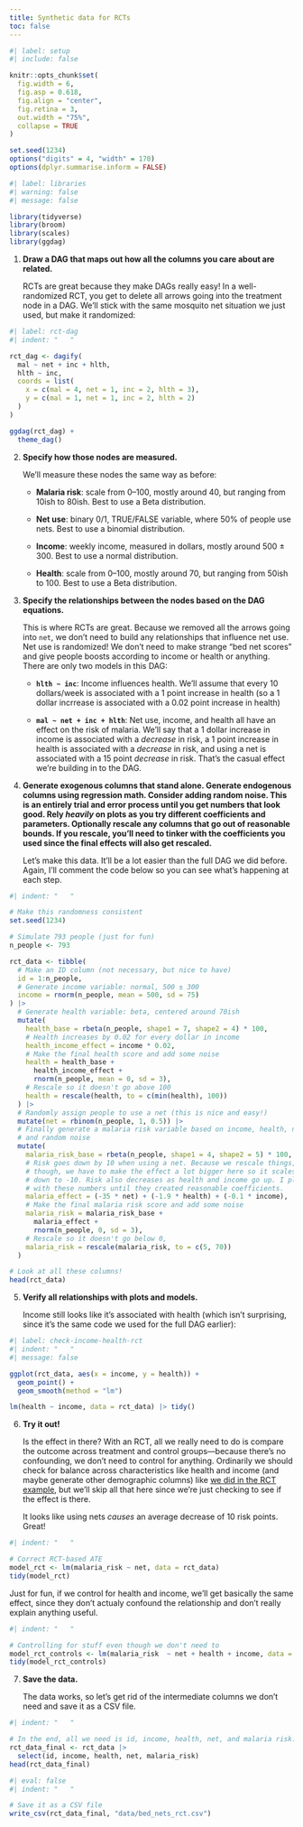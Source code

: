 ```yaml
---
title: Synthetic data for RCTs
toc: false
---
```


```r
#| label: setup
#| include: false

knitr::opts_chunk$set(
  fig.width = 6,
  fig.asp = 0.618,
  fig.align = "center",
  fig.retina = 3,
  out.width = "75%",
  collapse = TRUE
)

set.seed(1234)
options("digits" = 4, "width" = 170)
options(dplyr.summarise.inform = FALSE)
```

```r
#| label: libraries
#| warning: false
#| message: false

library(tidyverse)
library(broom)
library(scales)
library(ggdag)
```


1. **Draw a DAG that maps out how all the columns you care about are related.**

   RCTs are great because they make DAGs really easy! In a well-randomized RCT, you get to delete all arrows going into the treatment node in a DAG. We'll stick with the same mosquito net situation we just used, but make it randomized:

```r
#| label: rct-dag
#| indent: "   "

rct_dag <- dagify(
  mal ~ net + inc + hlth,
  hlth ~ inc,
  coords = list(
    x = c(mal = 4, net = 1, inc = 2, hlth = 3),
    y = c(mal = 1, net = 1, inc = 2, hlth = 2)
  )
)

ggdag(rct_dag) +
  theme_dag()
```

2. **Specify how those nodes are measured.**

   We'll measure these nodes the same way as before:

   - **Malaria risk**: scale from 0–100, mostly around 40, but ranging from 10ish to 80ish. Best to use a Beta distribution.

   - **Net use**: binary 0/1, TRUE/FALSE variable, where 50% of people use nets. Best to use a binomial distribution.

   - **Income**: weekly income, measured in dollars, mostly around 500 ± 300. Best to use a normal distribution.

   - **Health**: scale from 0–100, mostly around 70, but ranging from 50ish to 100. Best to use a Beta distribution.

3. **Specify the relationships between the nodes based on the DAG equations.**

   This is where RCTs are great. Because we removed all the arrows going into `net`, we don't need to build any relationships that influence net use. Net use is randomized! We don't need to make strange "bed net scores" and give people boosts according to income or health or anything. There are only two models in this DAG:

   - **`hlth ~ inc`**: Income influences health. We'll assume that every 10 dollars/week is associated with a 1 point increase in health (so a 1 dollar incrrease is associated with a 0.02 point increase in health)

   - **`mal ~ net + inc + hlth`**: Net use, income, and health all have an effect on the risk of malaria. We'll say that a 1 dollar increase in income is associated with a *decrease* in risk, a 1 point increase in health is associated with a *decrease* in risk, and using a net is associated with a 15 point *decrease* in risk. That's the casual effect we're building in to the DAG.

4. **Generate exogenous columns that stand alone. Generate endogenous columns using regression math. Consider adding random noise. This is an entirely trial and error process until you get numbers that look good. Rely *heavily* on plots as you try different coefficients and parameters. Optionally rescale any columns that go out of reasonable bounds. If you rescale, you'll need to tinker with the coefficients you used since the final effects will also get rescaled.**

   Let's make this data. It'll be a lot easier than the full DAG we did before. Again, I'll comment the code below so you can see what's happening at each step.

```r
#| indent: "   "

# Make this randomness consistent
set.seed(1234)

# Simulate 793 people (just for fun)
n_people <- 793

rct_data <- tibble(
  # Make an ID column (not necessary, but nice to have)
  id = 1:n_people,
  # Generate income variable: normal, 500 ± 300
  income = rnorm(n_people, mean = 500, sd = 75)
) |>
  # Generate health variable: beta, centered around 70ish
  mutate(
    health_base = rbeta(n_people, shape1 = 7, shape2 = 4) * 100,
    # Health increases by 0.02 for every dollar in income
    health_income_effect = income * 0.02,
    # Make the final health score and add some noise
    health = health_base +
      health_income_effect +
      rnorm(n_people, mean = 0, sd = 3),
    # Rescale so it doesn't go above 100
    health = rescale(health, to = c(min(health), 100))
  ) |>
  # Randomly assign people to use a net (this is nice and easy!)
  mutate(net = rbinom(n_people, 1, 0.5)) |>
  # Finally generate a malaria risk variable based on income, health, net use,
  # and random noise
  mutate(
    malaria_risk_base = rbeta(n_people, shape1 = 4, shape2 = 5) * 100,
    # Risk goes down by 10 when using a net. Because we rescale things,
    # though, we have to make the effect a lot bigger here so it scales
    # down to -10. Risk also decreases as health and income go up. I played
    # with these numbers until they created reasonable coefficients.
    malaria_effect = (-35 * net) + (-1.9 * health) + (-0.1 * income),
    # Make the final malaria risk score and add some noise
    malaria_risk = malaria_risk_base +
      malaria_effect +
      rnorm(n_people, 0, sd = 3),
    # Rescale so it doesn't go below 0,
    malaria_risk = rescale(malaria_risk, to = c(5, 70))
  )

# Look at all these columns!
head(rct_data)
```

5. **Verify all relationships with plots and models.**

    Income still looks like it's associated with health (which isn't surprising, since it's the same code we used for the full DAG earlier):

```r
#| label: check-income-health-rct
#| indent: "   "
#| message: false

ggplot(rct_data, aes(x = income, y = health)) +
  geom_point() +
  geom_smooth(method = "lm")

lm(health ~ income, data = rct_data) |> tidy()
```

6. **Try it out!**

   Is the effect in there? With an RCT, all we really need to do is compare the outcome across treatment and control groups—because there's no confounding, we don't need to control for anything. Ordinarily we should check for balance across characteristics like health and income (and maybe generate other demographic columns) like [we did in the RCT example](/example/rcts.qmd), but we'll skip all that here since we're just checking to see if the effect is there.

   It looks like using nets *causes* an average decrease of 10 risk points. Great!

```r
#| indent: "   "

# Correct RCT-based ATE
model_rct <- lm(malaria_risk ~ net, data = rct_data)
tidy(model_rct)
```

   Just for fun, if we control for health and income, we'll get basically the same effect, since they don't actualy confound the relationship and don't really explain anything useful.

```r
#| indent: "   "

# Controlling for stuff even though we don't need to
model_rct_controls <- lm(malaria_risk  ~ net + health + income, data = rct_data)
tidy(model_rct_controls)
```

7. **Save the data.**

   The data works, so let's get rid of the intermediate columns we don't need and save it as a CSV file.

```r
#| indent: "   "

# In the end, all we need is id, income, health, net, and malaria risk:
rct_data_final <- rct_data |>
  select(id, income, health, net, malaria_risk)
head(rct_data_final)
```

```r
#| eval: false
#| indent: "   "

# Save it as a CSV file
write_csv(rct_data_final, "data/bed_nets_rct.csv")
```
